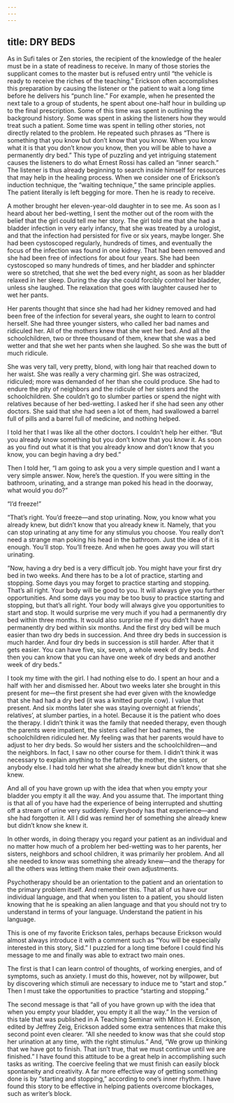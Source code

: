 ```yaml
---
---
---
```

title: DRY BEDS
---




As in Sufi tales or Zen stories, the recipient of the knowledge of the healer must be in a state of readiness to receive. In many of those stories the supplicant comes to the master but is refused entry until “the vehicle is ready to receive the riches of the teaching.” Erickson often accomplishes this preparation by causing the listener or the patient to wait a long time before he delivers his “punch line.” For example, when he presented the next tale to a group of students, he spent about one-half hour in building up to the final prescription. Some of this time was spent in outlining the background history. Some was spent in asking the listeners how they would treat such a patient. Some time was spent in telling other stories, not directly related to the problem. He repeated such phrases as “There is something that you know but don’t know that you know. When you know what it is that you don’t know you know, then you will be able to have a permanently dry bed.” This type of puzzling and yet intriguing statement causes the listeners to do what Ernest Rossi has called an “inner search.” The listener is thus already beginning to search inside himself for resources that may help in the healing process. When we consider one of Erickson’s induction technique, the “waiting technique,” the same principle applies. The patient literally is left begging for more. Then he is ready to receive.




A mother brought her eleven-year-old daughter in to see me. As soon as I heard about her bed-wetting, I sent the mother out of the room with the belief that the girl could tell me her story. The girl told me that she had a bladder infection in very early infancy, that she was treated by a urologist, and that the infection had persisted for five or six years, maybe longer. She had been cystoscoped regularly, hundreds of times, and eventually the focus of the infection was found in one kidney. That had been removed and she had been free of infections for about four years. She had been cystoscoped so many hundreds of times, and her bladder and sphincter were so stretched, that she wet the bed every night, as soon as her bladder relaxed in her sleep. During the day she could forcibly control her bladder, unless she laughed. The relaxation that goes with laughter caused her to wet her pants.

Her parents thought that since she had had her kidney removed and had been free of the infection for several years, she ought to learn to control herself. She had three younger sisters, who called her bad names and ridiculed her. All of the mothers knew that she wet her bed. And all the schoolchildren, two or three thousand of them, knew that she was a bed wetter and that she wet her pants when she laughed. So she was the butt of much ridicule.

She was very tall, very pretty, blond, with long hair that reached down to her waist. She was really a very charming girl. She was ostracized, ridiculed; more was demanded of her than she could produce. She had to endure the pity of neighbors and the ridicule of her sisters and the schoolchildren. She couldn’t go to slumber parties or spend the night with relatives because of her bed-wetting. I asked her if she had seen any other doctors. She said that she had seen a lot of them, had swallowed a barrel full of pills and a barrel full of medicine, and nothing helped.

I told her that I was like all the other doctors. I couldn’t help her either. “But you already know something but you don’t know that you know it. As soon as you find out what it is that you already know and don’t know that you know, you can begin having a dry bed.”

Then I told her, “I am going to ask you a very simple question and I want a very simple answer. Now, here’s the question. If you were sitting in the bathroom, urinating, and a strange man poked his head in the doorway, what would you do?”

“I’d freeze!”

“That’s right. You’d freeze—and stop urinating. Now, you know what you already knew, but didn’t know that you already knew it. Namely, that you can stop urinating at any time for any stimulus you choose. You really don’t need a strange man poking his head in the bathroom. Just the idea of it is enough. You’ll stop. You’ll freeze. And when he goes away you will start urinating.

“Now, having a dry bed is a very difficult job. You might have your first dry bed in two weeks. And there has to be a lot of practice, starting and stopping. Some days you may forget to practice starting and stopping. That’s all right. Your body will be good to you. It will always give you further opportunities. And some days you may be too busy to practice starting and stopping, but that’s all right. Your body will always give you opportunities to start and stop. It would surprise me very much if you had a permanently dry bed within three months. It would also surprise me if you didn’t have a permanently dry bed within six months. And the first dry bed will be much easier than two dry beds in succession. And three dry beds in succession is much harder. And four dry beds in succession is still harder. After that it gets easier. You can have five, six, seven, a whole week of dry beds. And then you can know that you can have one week of dry beds and another week of dry beds.”

I took my time with the girl. I had nothing else to do. I spent an hour and a half with her and dismissed her. About two weeks later she brought in this present for me—the first present she had ever given with the knowledge that she had had a dry bed (it was a knitted purple cow). I value that present. And six months later she was staying overnight at friends’, relatives’, at slumber parties, in a hotel. Because it is the patient who does the therapy. I didn’t think it was the family that needed therapy, even though the parents were impatient, the sisters called her bad names, the schoolchildren ridiculed her. My feeling was that her parents would have to adjust to her dry beds. So would her sisters and the schoolchildren—and the neighbors. In fact, I saw no other course for them. I didn’t think it was necessary to explain anything to the father, the mother, the sisters, or anybody else. I had told her what she already knew but didn’t know that she knew.

And all of you have grown up with the idea that when you empty your bladder you empty it all the way. And you assume that. The important thing is that all of you have had the experience of being interrupted and shutting off a stream of urine very suddenly. Everybody has that experience—and she had forgotten it. All I did was remind her of something she already knew but didn’t know she knew it.

In other words, in doing therapy you regard your patient as an individual and no matter how much of a problem her bed-wetting was to her parents, her sisters, neighbors and school children, it was primarily her problem. And all she needed to know was something she already knew—and the therapy for all the others was letting them make their own adjustments.

Psychotherapy should be an orientation to the patient and an orientation to the primary problem itself. And remember this. That all of us have our individual language, and that when you listen to a patient, you should listen knowing that he is speaking an alien language and that you should not try to understand in terms of your language. Understand the patient in his language.




This is one of my favorite Erickson tales, perhaps because Erickson would almost always introduce it with a comment such as “You will be especially interested in this story, Sid.” I puzzled for a long time before I could find his message to me and finally was able to extract two main ones.

The first is that I can learn control of thoughts, of working energies, and of symptoms, such as anxiety. I must do this, however, not by willpower, but by discovering which stimuli are necessary to induce me to “start and stop.” Then I must take the opportunities to practice “starting and stopping.”

The second message is that “all of you have grown up with the idea that when you empty your bladder, you empty it all the way.” In the version of this tale that was published in A Teaching Seminar with Milton H. Erickson, edited by Jeffrey Zeig, Erickson added some extra sentences that make this second point even clearer. “All she needed to know was that she could stop her urination at any time, with the right stimulus.” And, “We grow up thinking that we have got to finish. That isn’t true, that we must continue until we are finished.” I have found this attitude to be a great help in accomplishing such tasks as writing. The coercive feeling that we must finish can easily block spontaneity and creativity. A far more effective way of getting something done is by “starting and stopping,” according to one’s inner rhythm. I have found this story to be effective in helping patients overcome blockages, such as writer’s block.